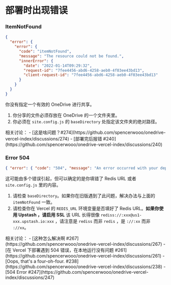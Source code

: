 
# 部署时出现错误

### ItemNotFound

```json
{
  "error": {
    "error": {
      "code": "itemNotFound",
      "message": "The resource could not be found.",
      "innerError": {
        "date": "2022-01-14T09:29:32",
        "request-id": "7fee4456-abd6-4258-aeb0-4f03ee43bd13",
        "client-request-id": "7fee4456-abd6-4258-aeb0-4f03ee43bd13"
      }
    }
  }
}
```

你没有指定一个有效的 OneDrive 进行共享。

1. 你分享的文件必须存放在 OneDrive 的一个文件夹里。
2. 你必须在  `site.config.js` 的 `baseDirectory` 处指定该文件夹的绝对路径。

<Callout emoji="💬">
相关讨论：
- [这是啥问题？#274](https://github.com/spencerwooo/onedrive-vercel-index/discussions/274)
- [部署完后报错 #240](https://github.com/spencerwooo/onedrive-vercel-index/discussions/240)
</Callout>

### Error 504

```json
{ "error": { "code": "504", "message": "An error occurred with your deployment" } }
```

这可能由多个错误引起，但可以确定的是你填错了 Redis URL 或者 `site.config.js` 里的内容。

1. 请检查 `baseDirectory`。如果你在旧版遇到了此问题，解决办法与上面的 `itemNotFound` 一致。
2. 请检查你在 Vercel 的 `REDIS_URL` 环境变量是否填好了 Redis URL。**如果你使用 Upstash ，请启用 SSL** 该 URL 长得很像 `rediss://:xxx@us1-xxx.upstash.io:xxx` ，请注意是 `rediss` 而非 `redis` ，是 `://:xx` 而非 `://xx`。

<Callout emoji="💬">
相关讨论：
- [这种怎么解决啊 #267](https://github.com/spencerwooo/onedrive-vercel-index/discussions/267)
- [在 Vercel 下部署遇到 504 错误，在本地运行没有问题 #261](https://github.com/spencerwooo/onedrive-vercel-index/discussions/261)
- [Oops, that's a four-oh-four. #238](https://github.com/spencerwooo/onedrive-vercel-index/discussions/238)
- [504 Error #247](https://github.com/spencerwooo/onedrive-vercel-index/discussions/247)
</Callout>
